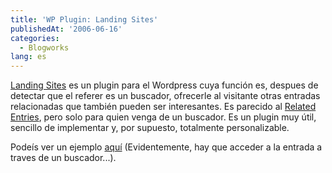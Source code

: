 ```yaml
---
title: 'WP Plugin: Landing Sites'
publishedAt: '2006-06-16'
categories:
  - Blogworks
lang: es
---
```


[Landing Sites](http://theundersigned.net/2006/06/landing-sites-11) es un plugin para el Wordpress cuya función es, despues de detectar que el referer es un buscador, ofrecerle al visitante otras entradas relacionadas que también pueden ser interesantes. Es parecido al [Related Entries](http://www.w-a-s-a-b-i.com/archives/2004/05/26/wordpress-related-entries-plugin/), pero solo para quien venga de un buscador. Es un plugin muy útil, sencillo de implementar y, por supuesto, totalmente personalizable.

Podeís ver un ejemplo [aquí](http://www.google.es/search?hl=es&q=battlestar+galactica+tercera+temporada&btnG=B%C3%BAsqueda+en+Google&meta=) (Evidentemente, hay que acceder a la entrada a traves de un buscador...).
